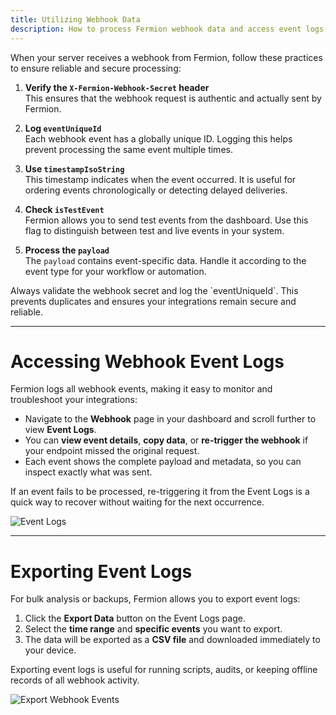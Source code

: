 ```yaml
---
title: Utilizing Webhook Data
description: How to process Fermion webhook data and access event logs.
---
```



When your server receives a webhook from Fermion, follow these practices to ensure reliable and secure processing:

1. **Verify the `X-Fermion-Webhook-Secret` header**  
   This ensures that the webhook request is authentic and actually sent by Fermion.

2. **Log `eventUniqueId`**  
   Each webhook event has a globally unique ID. Logging this helps prevent processing the same event multiple times.

3. **Use `timestampIsoString`**  
   This timestamp indicates when the event occurred. It is useful for ordering events chronologically or detecting delayed deliveries.

4. **Check `isTestEvent`**  
   Fermion allows you to send test events from the dashboard. Use this flag to distinguish between test and live events in your system.

5. **Process the `payload`**  
   The `payload` contains event-specific data. Handle it according to the event type for your workflow or automation.

<Tip>
Always validate the webhook secret and log the `eventUniqueId`. This prevents duplicates and ensures your integrations remain secure and reliable.
</Tip>

---

# Accessing Webhook Event Logs

Fermion logs all webhook events, making it easy to monitor and troubleshoot your integrations:

- Navigate to the **Webhook** page in your dashboard and scroll further to view **Event Logs**.  
- You can **view event details**, **copy data**, or **re-trigger the webhook** if your endpoint missed the original request.  
- Each event shows the complete payload and metadata, so you can inspect exactly what was sent.

<Info>
If an event fails to be processed, re-triggering it from the Event Logs is a quick way to recover without waiting for the next occurrence.
</Info>

![Event Logs](https://67d6ad5ef66ee0901532fd2f.storage.fermion.app/public-uncached/object-store-public-files/uploads/02-10-2025/eventlogs.lgziou.png)

---

# Exporting Event Logs

For bulk analysis or backups, Fermion allows you to export event logs:

1. Click the **Export Data** button on the Event Logs page.  
2. Select the **time range** and **specific events** you want to export.  
3. The data will be exported as a **CSV file** and downloaded immediately to your device.  

<Tip>
Exporting event logs is useful for running scripts, audits, or keeping offline records of all webhook activity.
</Tip>

![Export Webhook Events](https://67d6ad5ef66ee0901532fd2f.storage.fermion.app/public-uncached/object-store-public-files/uploads/02-10-2025/exportevent.mcvgov.png)

